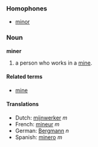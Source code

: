 ===Homophones===
*[[minor]]

===Noun===
'''miner'''

# a person who works in a [[mine]].

====Related terms====
*[[mine]]

====Translations====
*Dutch: [[mijnwerker]] ''m''
*French: [[mineur]] ''m''
*German: [[Bergmann]] ''n''
*Spanish: [[minero]] ''m''